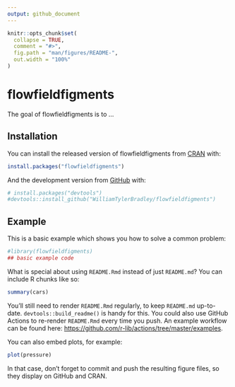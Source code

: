 ```yaml
---
output: github_document
---
```


<!-- README.md is generated from README.Rmd. Please edit that file -->

```r
knitr::opts_chunk$set(
  collapse = TRUE,
  comment = "#>",
  fig.path = "man/figures/README-",
  out.width = "100%"
)
```

# flowfieldfigments

<!-- badges: start -->
<!-- badges: end -->

The goal of flowfieldfigments is to ...

## Installation

You can install the released version of flowfieldfigments from [CRAN](https://CRAN.R-project.org) with:

``` r
install.packages("flowfieldfigments")
```

And the development version from [GitHub](https://github.com/) with:

``` r
# install.packages("devtools")
#devtools::install_github("WilliamTylerBradley/flowfieldfigments")
```
## Example

This is a basic example which shows you how to solve a common problem:

```r
#library(flowfieldfigments)
## basic example code
```

What is special about using `README.Rmd` instead of just `README.md`? You can include R chunks like so:

```r
summary(cars)
```

You'll still need to render `README.Rmd` regularly, to keep `README.md` up-to-date. `devtools::build_readme()` is handy for this. You could also use GitHub Actions to re-render `README.Rmd` every time you push. An example workflow can be found here: <https://github.com/r-lib/actions/tree/master/examples>.

You can also embed plots, for example:

```r
plot(pressure)
```

In that case, don't forget to commit and push the resulting figure files, so they display on GitHub and CRAN.
